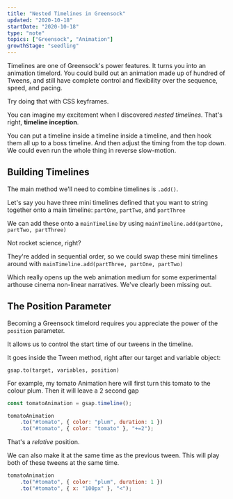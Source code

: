 ```yaml
---
title: "Nested Timelines in Greensock"
updated: "2020-10-18"
startDate: "2020-10-18"
type: "note"
topics: ["Greensock", "Animation"]
growthStage: "seedling"
---
```


<IntroParagraph>

Timelines are one of Greensock's power features. It turns you into an animation timelord. You could build out an animation made up of hundred of Tweens, and still have complete control and flexibility over the sequence, speed, and pacing.

Try doing that with CSS keyframes.

</IntroParagraph>

You can imagine my excitement when I discovered _nested timelines._ That's right, **timeline inception**.

You can put a timeline inside a timeline inside a timeline, and then hook them all up to a boss timeline. And then adjust the timing from the top down. We could even run the whole thing in reverse slow-motion.

## Building Timelines

The main method we'll need to combine timelines is `.add()`.

Let's say you have three mini timelines defined that you want to string together onto a main timeline:
`partOne`, `partTwo`, and `partThree`

We can add these onto a `mainTimeline` by using
`mainTimeline.add(partOne, partTwo, partThree)`

Not rocket science, right?

They're added in sequential order, so we could swap these mini timelines around with `mainTimeline.add(partThree, partOne, partTwo)`

Which really opens up the web animation medium for some experimental arthouse cinema non-linear narratives. We've clearly been missing out.

## The Position Parameter

Becoming a Greensock timelord requires you appreciate the power of the `position` parameter.

It allows us to control the start time of our tweens in the timeline.

It goes inside the Tween method, right after our target and variable object:

`gsap.to(target, variables, position)`

For example, my tomato Animation here will first turn this tomato to the colour plum. Then it will leave a 2 second gap

```js
const tomatoAnimation = gsap.timeline();

tomatoAnimation
    .to("#tomato", { color: "plum", duration: 1 })
    .to("#tomato", { color: "tomato" }, "+=2");
```

That's a _relative_ position.

We can also make it at the same time as the previous tween. This will play both of these tweens at the same time.

```js
tomatoAnimation
    .to("#tomato", { color: "plum", duration: 1 })
    .to("#tomato", { x: "100px" }, "<");
```

